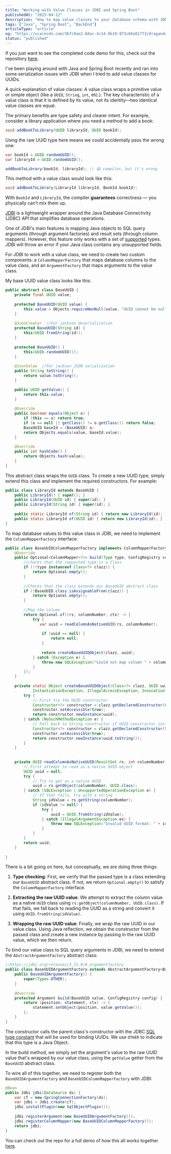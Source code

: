 ```yaml
---
title: "Working with Value Classes in JDBI and Spring Boot"
publishedAt: "2025-04-12"
description: "How to map value classes to your database schema with JDBI"
tags: ["Java", "Spring Boot", "BackEnd"]
articleType: "article"
og: "https://ucarecdn.com/367c0ae2-68ac-4c14-9b19-973c66e81773/draganddropinreactwithdndkit.png"
status: "published"
---
```


If you just want to see the completed code demo for this, check out the repository [here]("https://ucarecdn.com/367c0ae2-68ac-4c14-9b19-973c66e81773/draganddropinreactwithdndkit.png").


I've been playing around with Java and Spring Boot recently and ran into some serialization issues with JDBI when I tried to add value classes for UUIDs.

A quick explanation of value classes: A value class wraps a primitive value or simple object (like a `UUID`, `String`, `int`, etc.). The key characteristic of a value class is that it is defined by its value, not its identity—two identical value classes are equal. 

The primary benefits are type safety and clearer intent. For example, consider a library application where you need a method to add a book:

```java
void addBookToLibrary(UUID libraryId, UUID bookId);
```

Using the raw UUID type here means we could accidentally pass the wrong one:

```java
var bookId = UUID.randomUUID();
var libraryId = UUID.randomUUID();

addBookToLibrary(bookId, libraryId); // 😱 compiles, but it's wrong
```

This method with a value class would look like this:

```java
void addBookToLibrary(LibraryId libraryId, BookId bookId);
```

With `BookId` and `LibraryId`, the compiler **guarantees** correctness — you physically can’t mix them up.

[JDBI](https://jdbi.org) is a lightweight wrapper around the Java Database Connectivity (JDBC) API that simplifies database operations. 

One of JDBI's main features is mapping Java objects to SQL query arguments (through argument factories) and result sets (through column mappers). However, this feature only works with a set of [supported](https://jdbi.org/#_supported_argument_types) types. JDBI will throw an error if your Java class contains any unsupported fields.

For JDBI to work with a value class, we need to create two custom components: a `ColumnMapperFactory` that maps database columns to the value class, and an `ArgumentFactory` that maps arguments to the value class.

My base UUID value class looks like this:

```java
public abstract class BaseUUID {  
    private final UUID value;  
  
    protected BaseUUID(UUID value) {  
        this.value = Objects.requireNonNull(value, "UUID cannot be null");  
    }  
  
    @JsonCreator  //For jackson deserialization
    protected BaseUUID(String id) {  
        this(UUID.fromString(id));  
    }  
  
    protected BaseUUID() {  
        this(UUID.randomUUID());  
    }  
  
    @JsonValue  //For jackson JSON serialization
    public String toString() {  
        return value.toString();  
    }  

	public UUID getValue() {  
	    return this.value;  
	}
  
    @Override  
    public boolean equals(Object o) {  
        if (this == o) return true;  
        if (o == null || getClass() != o.getClass()) return false;  
        BaseUUID baseId = (BaseUUID) o;  
        return Objects.equals(value, baseId.value);  
    }  
  
    @Override  
    public int hashCode() {  
        return Objects.hash(value);  
    }  
}
```

This abstract class wraps the `UUID` class. To create a new UUID type, simply extend this class and implement the required constructors. For example:

```java
public class LibraryId extends BaseUUID {  
    public LibraryId() { super(); }  
    public LibraryId(UUID id) { super(id); }  
    public LibraryId(String id) { super(id); }  
  
    public static LibraryId of(String id) { return new LibraryId(id); }  
    public static LibraryId of(UUID id) { return new LibraryId(id); }  
}
```

To map database values to this value class in JDBI, we need to implement the `ColumnMapperFactory` interface:

```java
public class BaseUUIDColumnMapperFactory implements ColumnMapperFactory {  
    @Override  
    public Optional<ColumnMapper<?>> build(Type type, ConfigRegistry config) { 
        //checks that the requested type is a Class  
        if (!(type instanceof Class<?> clazz)) {  
            return Optional.empty();  
        }  
  
        //Checks that the class extends our BaseUUID abstract class  
        if (!BaseUUID.class.isAssignableFrom(clazz)) {  
            return Optional.empty();  
        }  
  
        //Map the column  
        return Optional.of((rs, columnNumber, ctx) -> {  
            try {  
               var uuid = readColumnAsNativeUUID(rs, columnNumber);  
  
                if (uuid == null) {  
                    return null;  
                }  
  
                return createBaseUUIDObject(clazz, uuid);  
            } catch (Exception e) {  
                throw new SQLException("Could not map column " + columnNumber + " to " + clazz.getSimpleName() + ": " + e.getMessage(), e);  
            }  
        });  
    }  
  
    private static Object createBaseUUIDObject(Class<?> clazz, UUID uuid) throws  
            InstantiationException, IllegalAccessException, InvocationTargetException, NoSuchMethodException {  
        try {  
            // First try the UUID constructor  
            Constructor<?> constructor = clazz.getDeclaredConstructor(UUID.class);  
            constructor.setAccessible(true);  
            return constructor.newInstance(uuid);  
        } catch (NoSuchMethodException e) {  
            // Fall back to String constructor if UUID constructor isn't available  
            Constructor<?> constructor = clazz.getDeclaredConstructor(String.class);  
            constructor.setAccessible(true);  
            return constructor.newInstance(uuid.toString());  
        }  
    }  
  
  
    private UUID readColumnAsNativeUUID(ResultSet rs, int columnNumber) throws SQLException {  
        // First attempt to read as a native UUID object  
        UUID uuid = null;  
        try {  
            // Try to get as a native UUID  
            uuid = rs.getObject(columnNumber, UUID.class);  
        } catch (SQLException | UnsupportedOperationException e) {  
            // If that fails, try with a string  
            String idValue = rs.getString(columnNumber);  
            if (idValue != null) {  
                try {  
                    uuid = UUID.fromString(idValue);  
                } catch (IllegalArgumentException ex) {  
                    throw new SQLException("Invalid UUID format: " + idValue, ex);  
                }  
            }  
        }  
        return uuid;  
    }  
  
}
```

There is a bit going on here, but conceptually, we are doing three things:
1. **Type checking**: First, we verify that the passed type is a class extending our `BaseUUID` abstract class. If not, we return `Optional.empty()` to satisfy the `ColumnMapperFactory` interface.

2. **Extracting the raw UUID value**: We attempt to extract the column value as a native `UUID` class using `rs.getObject(columnNumber, UUID.class)`. If that fails, we fall back to reading the UUID as a string and convert it using `UUID.fromString(idValue)`.

3. **Wrapping the raw UUID value**: Finally, we wrap the raw UUID in our value class. Using Java reflection, we obtain the constructor from the passed class and create a new instance by passing in the raw UUID value, which we then return.

To bind our value class to SQL query arguments in JDBI, we need to extend the `AbstractArgumentFactory` abstract class:

```java
//https://jdbi.org/releases/3.31.0/#_argumentfactory  
public class BaseUUIDArgumentFactory extends AbstractArgumentFactory<BaseUUID> {  
    public BaseUUIDArgumentFactory() {  
        super(Types.OTHER);  
    }  
  
    @Override  
    protected Argument build(BaseUUID value, ConfigRegistry config) {  
        return (position, statement, ctx) -> {  
            statement.setObject(position, value.getValue());  
        };  
    }  
}
```

The constructor calls the parent class's constructor with the JDBC [SQL type constant](https://docs.oracle.com/en/java/javase/11/docs/api/java.sql/java/sql/Types.html) that will be used for binding UUIDs. We use `OTHER` to indicate that this type is a Java Object.

In the build method, we simply set the argument's value to the raw UUID value that's wrapped by our value class, using the `getValue` getter from the `BaseUUID` abstract class.

To wire all of this together, we need to register both the `BaseUUIDArgumentFactory` and `BaseUUIDColumnMapperFactory` with JDBI:

```java
@Bean  
public Jdbi jdbi(DataSource ds) {  
    var cf = new SpringConnectionFactory(ds);  
    var jdbi = Jdbi.create(cf);  
    jdbi.installPlugin(new SqlObjectPlugin());  
  
    jdbi.registerArgument(new BaseUUIDArgumentFactory());  
    jdbi.registerColumnMapper(new BaseUUIDColumnMapperFactory());  
    return jdbi;  
}
```

You can check out the repo for a full demo of how this all works together [here]().


